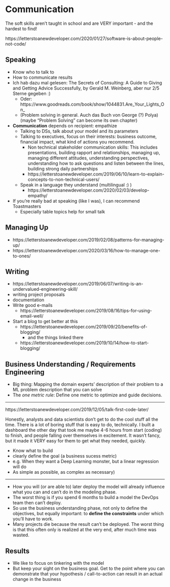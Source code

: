 # Communication

The soft skills aren’t taught in school and are VERY important - and the hardest to find!

https://letterstoanewdeveloper.com/2020/01/27/software-is-about-people-not-code/

## Speaking

- Know who to talk to
- How to communicate results
- Ich hab dazu mal gelesen: The Secrets of Consulting: A Guide to Giving and Getting Advice Successfully, by Gerald M. Weinberg, aber nur 2/5 Sterne gegeben :)
    - Oder: https://www.goodreads.com/book/show/1044831.Are_Your_Lights_On_
    - (Problem solving in general. Auch das Buch von George (?) Polya) (maybe "Problem Solving" can become its own chapter)
- **Communication** depends on recipient: empathize
  - Talking to DSs, talk about your model and its parameters
  - Talking to executives, focus on their interests: business outcome, financial
    impact, what kind of actions you recommend.
      - Non technical stakeholder communication skills: This includes presentations, building rapport and relationships, managing up, managing different attitudes, understanding perspectives, understanding how to ask questions and listen between the lines, building strong daily partnerships
      - https://letterstoanewdeveloper.com/2019/06/10/learn-to-explain-concepts-to-non-technical-users/
  - Speak in a language they understand (multilingual :) )
    - https://letterstoanewdeveloper.com/2020/02/03/develop-empathy/
- If you're really bad at speaking (like I was), I can recommend Toastmasters
  - Especially table topics help for small talk

## Managing Up

- https://letterstoanewdeveloper.com/2019/02/08/patterns-for-managing-up/
- https://letterstoanewdeveloper.com/2020/03/16/how-to-manage-one-to-ones/

## Writing

- https://letterstoanewdeveloper.com/2019/06/07/writing-is-an-undervalued-engineering-skill/
- writing project proposals
- documentation
- Write good e-mails
  - https://letterstoanewdeveloper.com/2019/08/16/tips-for-using-email-well/
- Start a blog to get better at this
  - https://letterstoanewdeveloper.com/2019/09/20/benefits-of-blogging/
    - and the things linked there
  - https://letterstoanewdeveloper.com/2019/10/14/how-to-start-blogging/

## Business Understanding / Requirements Engineering

- Big thing: Mapping the domain experts' description of their problem to a ML problem description that you can solve
- The *one metric rule*: Define one metric to optimize and guide decisions.

----

https://letterstoanewdeveloper.com/2019/12/05/talk-first-code-later/

Honestly, analysts and data scientists don't get to do the cool stuff all the time. There is a lot of boring stuff that is easy to do, technically. I built a dashboard the other day that took me maybe 4-6 hours from start (coding) to finish, and people falling over themselves in excitement. It wasn't fancy, but it made it VERY easy for them to get what they needed, quickly.

- Know what to build
- clearly define the goal (a business sucess metric)
- e.g. When they want a Deep Learning monster, but a linear regression will do
- As simple as possible, as complex as necessary)

----

- How you will (or are able to) later deploy the model will already influence what you can and can't do in the modeling phase.
- The worst thing is if you spend 6 months to build a model the DevOps team then can't deploy.
- So use the business understanding phase, not only to define the objectives, but equally important: to **define the constraints** under which you'll have to work.
- Many projects die because the result can't be deployed. The worst thing is that this often only is realized at the very end, after much time was wasted.

## Results

- We like to focus on tinkering with the model
- But keep your sight on the business goal. Get to the point where you can demonstrate that your hypothesis / call-to-action can result in an actual change in the business

